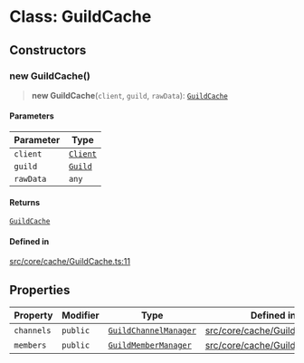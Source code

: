# Class: GuildCache

## Constructors

### new GuildCache()

> **new GuildCache**(`client`, `guild`, `rawData`): [`GuildCache`](GuildCache.mdx)

#### Parameters

| Parameter | Type |
| ------ | ------ |
| `client` | [`Client`](Client.mdx) |
| `guild` | [`Guild`](Guild.mdx) |
| `rawData` | `any` |

#### Returns

[`GuildCache`](GuildCache.mdx)

#### Defined in

[src/core/cache/GuildCache.ts:11](https://github.com/devdimer/cordium.js/blob/06472310c5bbe29a93ef738128bd60352268a62b/src/core/cache/GuildCache.ts#L11)

## Properties

| Property | Modifier | Type | Defined in |
| ------ | ------ | ------ | ------ |
| `channels` | `public` | [`GuildChannelManager`](GuildChannelManager.mdx) | [src/core/cache/GuildCache.ts:9](https://github.com/devdimer/cordium.js/blob/06472310c5bbe29a93ef738128bd60352268a62b/src/core/cache/GuildCache.ts#L9) |
| `members` | `public` | [`GuildMemberManager`](GuildMemberManager.mdx) | [src/core/cache/GuildCache.ts:8](https://github.com/devdimer/cordium.js/blob/06472310c5bbe29a93ef738128bd60352268a62b/src/core/cache/GuildCache.ts#L8) |
